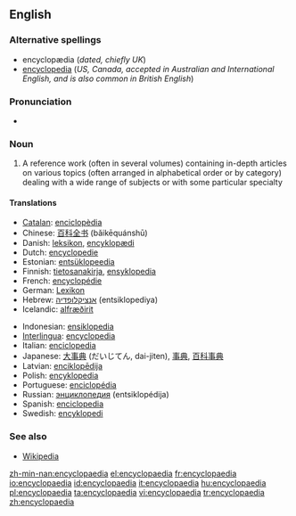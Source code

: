 {{wikipedia}}
{{also|encyclopedia}}
==English==

===Alternative spellings===
* encyclopædia (''dated, chiefly UK'')
* [[encyclopedia]] (''US, Canada, accepted in Australian and International English, and is also common in British English'')

===Pronunciation===
* {{audio|en-us-encyclopaedia.ogg|Audio (US)}}
*: {{rhymes|iːdiə}}

===Noun===
{{en-noun|pl=encyclopaedias|pl2=encyclopaediae}}

# A reference work (often in several volumes) containing in-depth articles on various topics (often arranged in alphabetical order or by category) dealing with a wide range of subjects or with some particular specialty

====Translations====
{{trans-top|reference book}}
* [[Catalan]]: [[enciclopèdia]]
* Chinese: [[百科全书]] (bǎikēquánshū)
* Danish: [[leksikon]], <!--a [[Danish]]: -->[[encyklopædi]]<!-- are bigger and do have some longer and deeper articles.-->
* Dutch: [[encyclopedie]] {{m}}
* Estonian: [[entsüklopeedia]]
* Finnish: [[tietosanakirja]], [[ensyklopedia]]
* French: [[encyclopédie]] {{f}}
* German: [[Lexikon]] {{n}}
* Hebrew: [[אנציקלופדיה]] (entsiklopediya) {{n}}
* Icelandic: [[alfræðirit]] {{n}}
{{trans-mid}}
* Indonesian: [[ensiklopedia]]
* [[Interlingua]]: [[encyclopedia]]
* Italian: [[enciclopedia]] {{f}}
* Japanese: [[大事典]] (だいじてん, dai-jiten), [[事典]], [[百科事典]]
* Latvian: [[enciklopēdija]] {{f}}
* Polish: [[encyklopedia]] {{f}}
* Portuguese: [[enciclopédia]] {{f}}
* Russian: [[энциклопедия]] (entsiklopédija) {{f}}
* Spanish: [[enciclopedia]] {{m}}
* Swedish: [[encyklopedi]]
{{trans-bottom}}

===See also===
* [[Wikipedia]]

[[zh-min-nan:encyclopaedia]]
[[el:encyclopaedia]]
[[fr:encyclopaedia]]
[[io:encyclopaedia]]
[[id:encyclopaedia]]
[[it:encyclopaedia]]
[[hu:encyclopaedia]]
[[pl:encyclopaedia]]
[[ta:encyclopaedia]]
[[vi:encyclopaedia]]
[[tr:encyclopaedia]]
[[zh:encyclopaedia]]